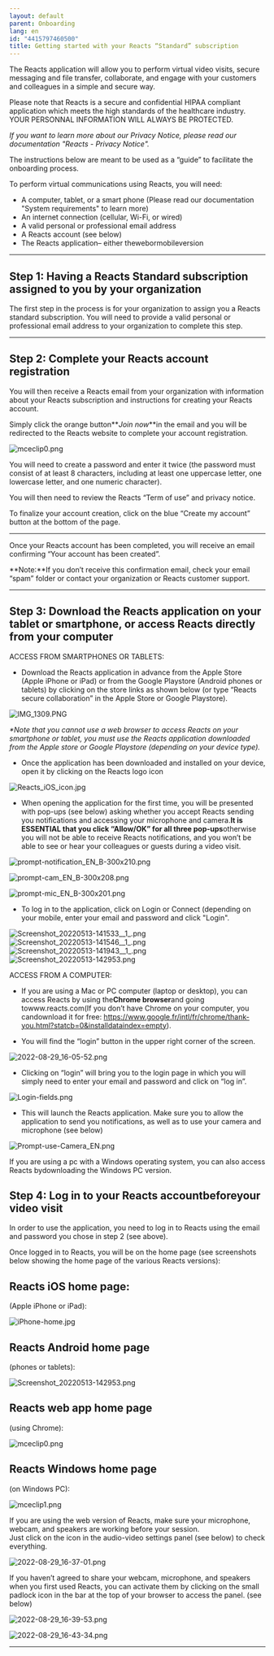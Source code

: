 ```yaml
---
layout: default
parent: Onboarding
lang: en
id: "4415797460500"
title: Getting started with your Reacts “Standard” subscription
---
```

The Reacts application will allow you to perform virtual video visits, secure messaging and file transfer, collaborate, and engage with your customers and colleagues in a simple and secure way.

Please note that Reacts is a secure and confidential HIPAA compliant application which meets the high standards of the healthcare industry. YOUR PERSONNAL INFORMATION WILL ALWAYS BE PROTECTED.

_If you want to learn more about our Privacy Notice, please read our documentation "Reacts - Privacy Notice"._

The instructions below are meant to be used as a “guide” to facilitate the onboarding process.

To perform virtual communications using Reacts, you will need:

*   A computer, tablet, or a smart phone (Please read our documentation "System requirements" to learn more)
*   An internet connection (cellular, Wi-Fi, or wired)
*   A valid personal or professional email address
*   A Reacts account (see below)
*   The Reacts application– either thewebormobileversion

* * *

Step 1: Having a Reacts Standard subscription assigned to you by your organization
----------------------------------------------------------------------------------

The first step in the process is for your organization to assign you a Reacts standard subscription. You will need to provide a valid personal or professional email address to your organization to complete this step.

* * *

Step 2: Complete your Reacts account registration
-------------------------------------------------

You will then receive a Reacts email from your organization with information about your Reacts subscription and instructions for creating your Reacts account.

Simply click the orange button**_Join now_**in the email and you will be redirected to the Reacts website to complete your account registration.

![mceclip0.png](@assets/attachments/9438305888797.png)

You will need to create a password and enter it twice (the password must consist of at least 8 characters, including at least one uppercase letter, one lowercase letter, and one numeric character).

You will then need to review the Reacts “Term of use” and privacy notice.

To finalize your account creation, click on the blue “Create my account” button at the bottom of the page.

* * *

Once your Reacts account has been completed, you will receive an email confirming “Your account has been created”.

**Note:**If you don’t receive this confirmation email, check your email “spam” folder or contact your organization or Reacts customer support.

* * *

Step 3: Download the Reacts application on your tablet or smartphone, or access Reacts directly from your computer
------------------------------------------------------------------------------------------------------------------

ACCESS FROM SMARTPHONES OR TABLETS:

*   Download the Reacts application in advance from the Apple Store (Apple iPhone or iPad) or from the Google Playstore (Android phones or tablets) by clicking on the store links as shown below (or type “Reacts secure collaboration” in the Apple Store or Google Playstore).

![IMG_1309.PNG](@assets/attachments/IMG_1309.PNG)

_\*Note that you cannot use a web browser to access Reacts on your smartphone or tablet, you must use the Reacts application downloaded from the Apple store or Google Playstore (depending on your device type)._

*   Once the application has been downloaded and installed on your device, open it by clicking on the Reacts logo icon

![Reacts_iOS_icon.jpg](@assets/attachments/Reacts_iOS_icon.jpg)

*   When opening the application for the first time, you will be presented with pop-ups (see below) asking whether you accept Reacts sending you notifications and accessing your microphone and camera.**It is ESSENTIAL that you click “Allow/OK” for all three pop-ups**otherwise you will not be able to receive Reacts notifications, and you won’t be able to see or hear your colleagues or guests during a video visit.

![prompt-notification_EN_B-300x210.png](@assets/attachments/prompt-notification_EN_B-300x210.png)

![prompt-cam_EN_B-300x208.png](@assets/attachments/prompt-cam_EN_B-300x208.png)

![prompt-mic_EN_B-300x201.png](@assets/attachments/prompt-mic_EN_B-300x201.png)

*   To log in to the application, click on Login or Connect (depending on your mobile, enter your email and password and click "Login".  
      
    

![Screenshot_20220513-141533__1_.png](@assets/attachments/Screenshot_20220513-141533__1_.png)  ![Screenshot_20220513-141546__1_.png](@assets/attachments/Screenshot_20220513-141546__1_.png)  ![Screenshot_20220513-141943__1_.png](@assets/attachments/Screenshot_20220513-141943__1_.png)  ![Screenshot_20220513-142953.png](@assets/attachments/Screenshot_20220513-142953.png)

ACCESS FROM A COMPUTER:

*   If you are using a Mac or PC computer (laptop or desktop), you can access Reacts by using the**Chrome browser**and going towww.reacts.com(If you don’t have Chrome on your computer, you candownload it for free: https://www.google.fr/intl/fr/chrome/thank-you.html?statcb=0&installdataindex=empty).
      
    
*   You will find the “login” button in the upper right corner of the screen.

![2022-08-29_16-05-52.png](@assets/attachments/2022-08-29_16-05-52.png)

*   Clicking on “login” will bring you to the login page in which you will simply need to enter your email and password and click on “log in”.

![Login-fields.png](@assets/attachments/Login-fields.png)

*   This will launch the Reacts application. Make sure you to allow the application to send you notifications, as well as to use your camera and microphone (see below)

![Prompt-use-Camera_EN.png](@assets/attachments/Prompt-use-Camera_EN.png)

If you are using a pc with a Windows operating system, you can also access Reacts bydownloading the Windows PC version.

Step 4: Log in to your Reacts account**before**your video visit
-----------------------------------------------------------------

In order to use the application, you need to log in to Reacts using the email and password you chose in step 2 (see above).

Once logged in to Reacts, you will be on the home page (see screenshots below showing the home page of the various Reacts versions):

Reacts iOS home page:
---------------------

(Apple iPhone or iPad):

![iPhone-home.jpg](@assets/attachments/iPhone-home.jpg)

Reacts Android home page
------------------------

(phones or tablets):

![Screenshot_20220513-142953.png](@assets/attachments/Screenshot_20220513-142953.png)

Reacts web app home page
------------------------

(using Chrome):

![mceclip0.png](@assets/attachments/9433954749853.png)

Reacts Windows home page
------------------------

(on Windows PC):

![mceclip1.png](@assets/attachments/9433910331933.png)

If you are using the web version of Reacts, make sure your microphone, webcam, and speakers are working before your session.  
Just click on the icon in the audio-video settings panel (see below) to check everything.

![2022-08-29_16-37-01.png](@assets/attachments/2022-08-29_16-37-01.png)

If you haven’t agreed to share your webcam, microphone, and speakers when you first used Reacts, you can activate them by clicking on the small padlock icon in the bar at the top of your browser to access the panel. (see below)

![2022-08-29_16-39-53.png](@assets/attachments/2022-08-29_16-39-53.png)

![2022-08-29_16-43-34.png](@assets/attachments/2022-08-29_16-43-34.png)

* * *


